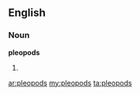 ==English==

===Noun===
'''pleopods'''

# {{plural of|[[pleopod]]}}

[[ar:pleopods]]
[[my:pleopods]]
[[ta:pleopods]]